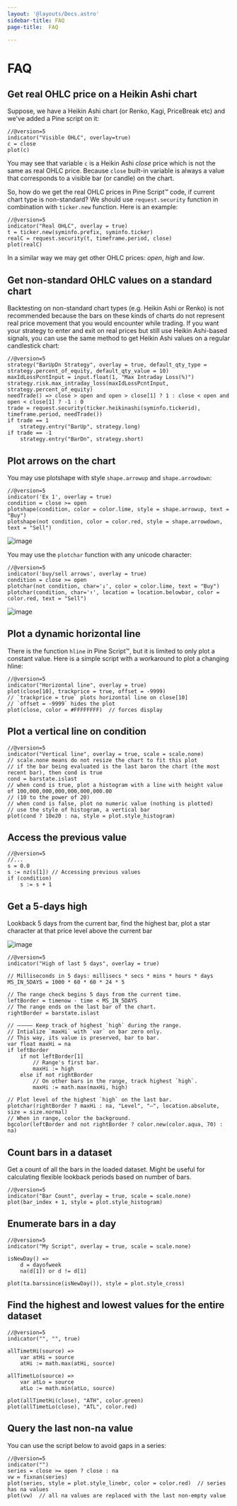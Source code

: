 ```yaml
---
layout: '@layouts/Docs.astro'
sidebar-title: FAQ
page-title:  FAQ

---
```


# FAQ 


## Get real OHLC price on a Heikin Ashi chart

Suppose, we have a Heikin Ashi chart (or Renko, Kagi, PriceBreak etc)
and we\'ve added a Pine script on it:

``` pine
//@version=5
indicator("Visible OHLC", overlay=true)
c = close
plot(c)
```

You may see that variable `c` is a Heikin Ashi *close* price which is
not the same as real OHLC price. Because `close` built-in variable is
always a value that corresponds to a visible bar (or candle) on the
chart.

So, how do we get the real OHLC prices in Pine Script™ code, if current
chart type is non-standard? We should use `request.security` function in
combination with `ticker.new` function. Here is an example:

``` pine
//@version=5
indicator("Real OHLC", overlay = true)
t = ticker.new(syminfo.prefix, syminfo.ticker)
realC = request.security(t, timeframe.period, close)
plot(realC)
```

In a similar way we may get other OHLC prices: *open*, *high* and *low*.

## Get non-standard OHLC values on a standard chart

Backtesting on non-standard chart types (e.g. Heikin Ashi or Renko) is
not recommended because the bars on these kinds of charts do not
represent real price movement that you would encounter while trading. If
you want your strategy to enter and exit on real prices but still use
Heikin Ashi-based signals, you can use the same method to get Heikin
Ashi values on a regular candlestick chart:

``` pine
//@version=5
strategy("BarUpDn Strategy", overlay = true, default_qty_type = strategy.percent_of_equity, default_qty_value = 10)
maxIdLossPcntInput = input.float(1, "Max Intraday Loss(%)")
strategy.risk.max_intraday_loss(maxIdLossPcntInput, strategy.percent_of_equity)
needTrade() => close > open and open > close[1] ? 1 : close < open and open < close[1] ? -1 : 0
trade = request.security(ticker.heikinashi(syminfo.tickerid), timeframe.period, needTrade())
if trade == 1
    strategy.entry("BarUp", strategy.long)
if trade == -1
    strategy.entry("BarDn", strategy.short)
```

## Plot arrows on the chart

You may use plotshape with style `shape.arrowup` and `shape.arrowdown`:

``` pine
//@version=5
indicator('Ex 1', overlay = true)
condition = close >= open
plotshape(condition, color = color.lime, style = shape.arrowup, text = "Buy")
plotshape(not condition, color = color.red, style = shape.arrowdown, text = "Sell")
```

![image](@assets/images/Faq-Buy_sell_chart1.png)

You may use the `plotchar` function with any unicode character:

``` pine
//@version=5
indicator('buy/sell arrows', overlay = true)
condition = close >= open
plotchar(not condition, char='↓', color = color.lime, text = "Buy")
plotchar(condition, char='↑', location = location.belowbar, color = color.red, text = "Sell")
```

![image](@assets/images/Faq-Buy_sell_chart2.png)

## Plot a dynamic horizontal line

There is the function `hline` in Pine Script™, but it is limited to only
plot a constant value. Here is a simple script with a workaround to plot
a changing hline:

``` pine
//@version=5
indicator("Horizontal line", overlay = true)
plot(close[10], trackprice = true, offset = -9999)
// `trackprice = true` plots horizontal line on close[10]
// `offset = -9999` hides the plot
plot(close, color = #FFFFFFFF)  // forces display
```

## Plot a vertical line on condition

``` pine
//@version=5
indicator("Vertical line", overlay = true, scale = scale.none)
// scale.none means do not resize the chart to fit this plot
// if the bar being evaluated is the last baron the chart (the most recent bar), then cond is true
cond = barstate.islast
// when cond is true, plot a histogram with a line with height value of 100,000,000,000,000,000,000.00
// (10 to the power of 20)
// when cond is false, plot no numeric value (nothing is plotted)
// use the style of histogram, a vertical bar
plot(cond ? 10e20 : na, style = plot.style_histogram)
```

## Access the previous value

``` pine
//@version=5
//...
s = 0.0
s := nz(s[1]) // Accessing previous values
if (condition)
    s := s + 1
```

## Get a 5-days high

Lookback 5 days from the current bar, find the highest bar, plot a star
character at that price level above the current bar

![image](@assets/images/Faq-Wiki_howto_range_analysis.png)

``` pine
//@version=5
indicator("High of last 5 days", overlay = true)

// Milliseconds in 5 days: millisecs * secs * mins * hours * days
MS_IN_5DAYS = 1000 * 60 * 60 * 24 * 5

// The range check begins 5 days from the current time.
leftBorder = timenow - time < MS_IN_5DAYS
// The range ends on the last bar of the chart.
rightBorder = barstate.islast

// ————— Keep track of highest `high` during the range.
// Intialize `maxHi` with `var` on bar zero only.
// This way, its value is preserved, bar to bar.
var float maxHi = na
if leftBorder
    if not leftBorder[1]
        // Range's first bar.
        maxHi := high
    else if not rightBorder
        // On other bars in the range, track highest `high`.
        maxHi := math.max(maxHi, high)

// Plot level of the highest `high` on the last bar.
plotchar(rightBorder ? maxHi : na, "Level", "—", location.absolute, size = size.normal)
// When in range, color the background.
bgcolor(leftBorder and not rightBorder ? color.new(color.aqua, 70) : na)
```

## Count bars in a dataset

Get a count of all the bars in the loaded dataset. Might be useful for
calculating flexible lookback periods based on number of bars.

``` pine
//@version=5
indicator("Bar Count", overlay = true, scale = scale.none)
plot(bar_index + 1, style = plot.style_histogram)
```

## Enumerate bars in a day

``` pine
//@version=5
indicator("My Script", overlay = true, scale = scale.none)

isNewDay() =>
    d = dayofweek
    na(d[1]) or d != d[1]

plot(ta.barssince(isNewDay()), style = plot.style_cross)
```

## Find the highest and lowest values for the entire dataset

``` pine
//@version=5
indicator("", "", true)

allTimetHi(source) =>
    var atHi = source
    atHi := math.max(atHi, source)

allTimetLo(source) =>
    var atLo = source
    atLo := math.min(atLo, source)

plot(allTimetHi(close), "ATH", color.green)
plot(allTimetLo(close), "ATL", color.red)
```

## Query the last non-na value

You can use the script below to avoid gaps in a series:

``` pine
//@version=5
indicator("")
series = close >= open ? close : na
vw = fixnan(series)
plot(series, style = plot.style_linebr, color = color.red)  // series has na values
plot(vw)  // all na values are replaced with the last non-empty value
```


